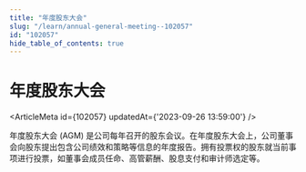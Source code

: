 ```yaml
---
title: "年度股东大会"
slug: "/learn/annual-general-meeting--102057"
id: "102057"
hide_table_of_contents: true
---
```



# 年度股东大会

<ArticleMeta id={102057} updatedAt={'2023-09-26 13:59:00'} />
<div className='border-solid border-b border-t-0 my-4 border-[var(--ifm-color-gray-300)]' />

年度股东大会 (AGM) 是公司每年召开的股东会议。在年度股东大会上，公司董事会向股东提出包含公司绩效和策略等信息的年度报告。拥有投票权的股东就当前事项进行投票，如董事会成员任命、高管薪酬、股息支付和审计师选定等。
